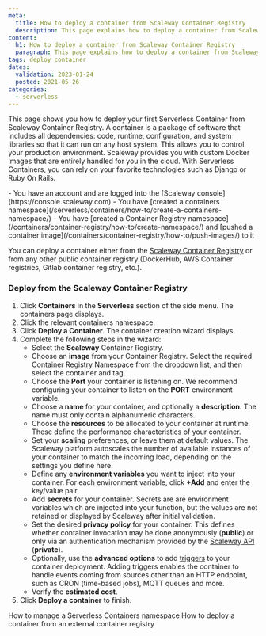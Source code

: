 ```yaml
---
meta:
  title: How to deploy a container from Scaleway Container Registry
  description: This page explains how to deploy a container from Scaleway Container Registry
content:
  h1: How to deploy a container from Scaleway Container Registry
  paragraph: This page explains how to deploy a container from Scaleway Container Registry
tags: deploy container 
dates:
  validation: 2023-01-24
  posted: 2021-05-26
categories:
  - serverless
---
```


This page shows you how to deploy your first Serverless Container from Scaleway Container Registry. A container is a package of software that includes all dependencies: code, runtime, configuration, and system libraries so that it can run on any host system. This allows you to control your production environment. Scaleway provides you with custom Docker images that are entirely handled for you in the cloud. With Serverless Containers, you can rely on your favorite technologies such as Django or Ruby On Rails.

<Macro id="iam-requirements" />

<Message type="requirement">
  - You have an account and are logged into the [Scaleway console](https://console.scaleway.com)
  - You have [created a containers namespace](/serverless/containers/how-to/create-a-containers-namespace/)
  - You have [created a Container Registry namespace](/containers/container-registry/how-to/create-namespace/) and [pushed a container image](/containers/container-registry/how-to/push-images/) to it
</Message>

You can deploy a container either from the [Scaleway Container Registry](/containers/container-registry/quickstart/) or from any other public container registry (DockerHub, AWS Container registries, Gitlab container registry, etc.).

### Deploy from the Scaleway Container Registry

1. Click **Containers** in the **Serverless** section of the side menu. The containers page displays.
2. Click the relevant containers namespace. 
3. Click **Deploy a Container**. The container creation wizard displays.
4. Complete the following steps in the wizard: 
    - Select the **Scaleway** Container Registry. 
    - Choose an **image** from your Container Registry. Select the required Container Registry Namespace from the dropdown list, and then select the container and tag.
    - Choose the **Port** your container is listening on. We recommend configuring your container to listen on the **PORT** environment variable.
    - Choose a **name** for your container, and optionally a **description**. The name must only contain alphanumeric characters.
    - Choose the **resources** to be allocated to your container at runtime. These define the performance characteristics of your container.
    - Set your **scaling** preferences, or leave them at default values. The Scaleway platform autoscales the number of available instances of your container to match the incoming load, depending on the settings you define here.
    - Define any **environment variables** you want to inject into your container. For each environment variable, click **+Add** and enter the key/value pair.
    - Add **secrets** for your container. Secrets are are environment variables which are injected into your function, but the values are not retained or displayed by Scaleway after initial validation.
    - Set the desired **privacy policy** for your container. This defines whether container invocation may be done anonymously (**public**) or only via an authentication mechanism provided by the [Scaleway API](https://developers.scaleway.com/en/products/containers/api/#authentication) (**private**). 
    - Optionally, use the **advanced options** to add [triggers](/serverless/containers/concepts/#trigger) to your container deployment. Adding triggers enables the container to handle events coming from sources other than an HTTP endpoint, such as CRON (time-based jobs), MQTT queues and more. 
    - Verify the **estimated cost**.
5. Click **Deploy a container** to finish.


<Navigation>
  <PreviousButton to="/serverless/containers/how-to/manage-a-containers-namespace/">How to manage a Serverless Containers namespace</PreviousButton>
  <NextButton to="/serverless/containers/how-to/deploy-a-container-from-external-container-registry/">How to deploy a container from an external container registry</NextButton>
</Navigation>

